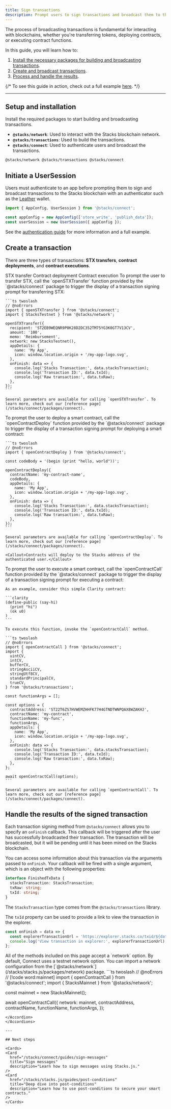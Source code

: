 ```yaml
---
title: Sign transactions
description: Prompt users to sign transactions and broadcast them to the Stacks blockchain.
---
```




The process of broadcasting transactions is fundamental for interacting with blockchains, whether you're transferring tokens, deploying contracts, or executing contract functions.

In this guide, you will learn how to:

1. [Install the necessary packages for building and broadcasting transactions](#setup-and-installation).
2. [Create and broadcast transactions](#create-a-transaction).
3. [Process and handle the results](#handle-the-results-of-the-signed-transaction).

{/* <Callout>To see this guide in action, check out a full example [here](https://github.com/hiro-so/stacks-connect-example).</Callout> */}

---

## Setup and installation

Install the required packages to start building and broadcasting transactions.

- **`@stacks/network`**: Used to interact with the Stacks blockchain network.
- **`@stacks/transactions`**: Used to build the transactions.
- **`@stacks/connect`**: Used to authenticate users and broadcast the transactions.

```package-install
@stacks/network @stacks/transactions @stacks/connect
```

## Initiate a UserSession

Users must authenticate to an app before prompting them to sign and broadcast transactions to the Stacks blockchain with an authenticator such as the [Leather](https://leather.io/install-desktop) wallet.

```ts twoslash
import { AppConfig, UserSession } from '@stacks/connect';

const appConfig = new AppConfig(['store_write', 'publish_data']);
const userSession = new UserSession({ appConfig });
```

See the [authentication guide](/stacks/connect/guides/authenticate-users) for more information and a full example.

## Create a transaction

There are three types of transactions: **STX transfers**, **contract deployments**, and **contract executions**.

<Tabs defaultValue="transfer">
  <TabsList className='flex flex-wrap md:w-max'>
    <TabsTrigger value="transfer" className='tab group'>
      <Badge className='badge transition-colors'>STX transfer</Badge>
    </TabsTrigger>
    <TabsTrigger value="deploy" className='tab group'>
      <Badge className='badge transition-colors'>Contract deployment</Badge>
    </TabsTrigger>
    <TabsTrigger value="execute" className='tab group'>
      <Badge className='badge transition-colors'>Contract execution</Badge>
    </TabsTrigger>
  </TabsList>
  <TabsContent value="transfer">
    To prompt the user to transfer STX, call the `openSTXTransfer` function provided by the `@stacks/connect` package to trigger the display of a transaction signing prompt for transferring STX:

    ```ts twoslash
    // @noErrors
    import { openSTXTransfer } from '@stacks/connect';
    import { StacksTestnet } from '@stacks/network';

    openSTXTransfer({
      recipient: 'ST2EB9WEQNR9P0K28D2DC352TM75YG3K0GT7V13CV',
      amount: '100',
      memo: 'Reimbursement',
      network: new StacksTestnet(),
      appDetails: {
        name: 'My App',
        icon: window.location.origin + '/my-app-logo.svg',
      },
      onFinish: data => {
        console.log('Stacks Transaction:', data.stacksTransaction);
        console.log('Transaction ID:', data.txId);
        console.log('Raw transaction:', data.txRaw);
      },
    });
    ```

    Several parameters are available for calling `openSTXTransfer`. To learn more, check out our [reference page](/stacks/connect/packages/connect).
  </TabsContent>
  <TabsContent value="deploy">
    To prompt the user to deploy a smart contract, call the `openContractDeploy` function provided by the `@stacks/connect` package to trigger the display of a transaction signing prompt for deploying a smart contract:
  
    ```ts twoslash
    // @noErrors
    import { openContractDeploy } from '@stacks/connect';

    const codeBody = '(begin (print "hello, world"))';

    openContractDeploy({
      contractName: 'my-contract-name',
      codeBody,
      appDetails: {
        name: 'My App',
        icon: window.location.origin + '/my-app-logo.svg',
      },
      onFinish: data => {
        console.log('Stacks Transaction:', data.stacksTransaction);
        console.log('Transaction ID:', data.txId);
        console.log('Raw transaction:', data.txRaw);
      },
    });
    ```

    Several parameters are available for calling `openContractDeploy`. To learn more, check out our [reference page](/stacks/connect/packages/connect).
  
    <Callout>Contracts will deploy to the Stacks address of the authenticated user.</Callout>
  </TabsContent>
  <TabsContent value="execute">
    To prompt the user to execute a smart contract, call the `openContractCall` function provided by the `@stacks/connect` package to trigger the display of a transaction signing prompt for executing a contract:

    As an example, consider this simple Clarity contract:

    ```clarity
    (define-public (say-hi)
      (print "hi")
      (ok u0)
    )
    ```

    To execute this function, invoke the `openContractCall` method.

    ```ts twoslash
    // @noErrors
    import { openContractCall } from '@stacks/connect';
    import {
      uintCV,
      intCV,
      bufferCV,
      stringAsciiCV,
      stringUtf8CV,
      standardPrincipalCV,
      trueCV,
    } from '@stacks/transactions';

    const functionArgs = [];

    const options = {
      contractAddress: 'ST22T6ZS7HVWEMZHHFK77H4GTNDTWNPQAX8WZAKHJ',
      contractName: 'my-contract',
      functionName: 'my-func',
      functionArgs,
      appDetails: {
        name: 'My App',
        icon: window.location.origin + '/my-app-logo.svg',
      },
      onFinish: data => {
        console.log('Stacks Transaction:', data.stacksTransaction);
        console.log('Transaction ID:', data.txId);
        console.log('Raw transaction:', data.txRaw);
      },
    };

    await openContractCall(options);
    ```

    Several parameters are available for calling `openContractCall`. To learn more, check out our [reference page](/stacks/connect/packages/connect).
  </TabsContent>
</Tabs>

## Handle the results of the signed transaction

Each transaction signing method from `@stacks/connect` allows you to specify an `onFinish` callback. This callback will be triggered after the user has successfully broadcasted their transaction. The transaction will be broadcasted, but it will be pending until it has been mined on the Stacks blockchain.

You can access some information about this transaction via the arguments passed to `onFinish`. Your callback will be fired with a single argument, which is an object with the following properties:

```ts
interface FinishedTxData {
  stacksTransaction: StacksTransaction;
  txRaw: string;
  txId: string;
}
```

The `StacksTransaction` type comes from the `@stacks/transactions` library.

The `txId` property can be used to provide a link to view the transaction in the explorer.

```ts
const onFinish = data => {
  const explorerTransactionUrl = 'https://explorer.stacks.co/txid/${data.txId}';
  console.log('View transaction in explorer:', explorerTransactionUrl);
};
```

<Callout>
All of the methods included on this page accept a `network` option. By default, Connect uses a testnet network option. You can import a network configuration from the [`@stacks/network`](/stacks/stacks.js/packages/network) package.
</Callout>

<Accordions>
<Accordion title="Custom network example">
  ```ts twoslash
  // @noErrors
  // [!code word:mainnet]
  import { openContractCall } from '@stacks/connect';
  import { StacksMainnet } from '@stacks/network';

  const mainnet = new StacksMainnet();

  await openContractCall({
  network: mainnet,
  contractAddress,
  contractName,
  functionName,
  functionArgs,
  });
  ```
</Accordion>
</Accordions>

---

## Next steps

<Cards>
  <Card
    href="/stacks/connect/guides/sign-messages"
    title="Sign messages"
    description="Learn how to sign messages using Stacks.js."
  />
  <Card
    href="/stacks/stacks.js/guides/post-conditions"
    title="Deep dive into post-conditions"
    description="Learn how to use post-conditions to secure your smart contracts."
  />
</Cards>
